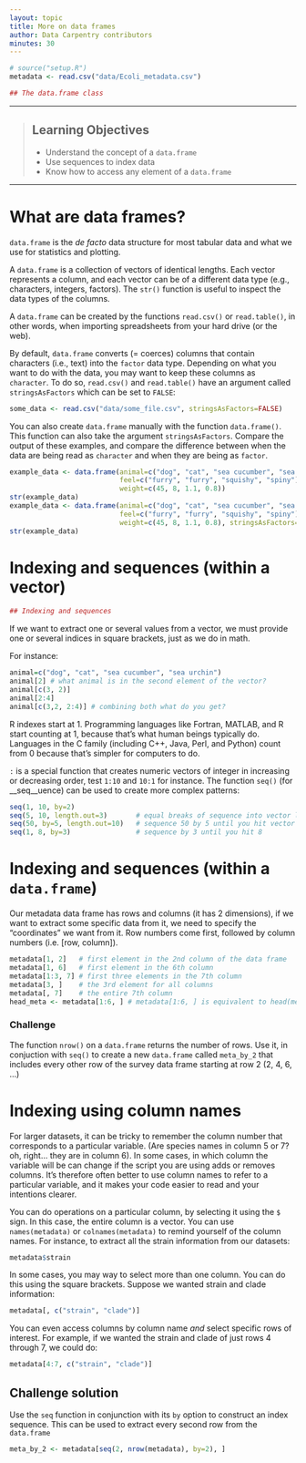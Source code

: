 ```yaml
---
layout: topic
title: More on data frames
author: Data Carpentry contributors
minutes: 30
---
```


```r
# source("setup.R")
metadata <- read.csv("data/Ecoli_metadata.csv")
```

```r
## The data.frame class
```

------------

> ## Learning Objectives
>
> * Understand the concept of a `data.frame`
> * Use sequences to index data
> * Know how to access any element of a `data.frame`

------------

# What are data frames?

`data.frame` is the _de facto_ data structure for most tabular data and what we
use for statistics and plotting.

A `data.frame` is a collection of vectors of identical lengths. Each vector
represents a column, and each vector can be of a different data type (e.g.,
characters, integers, factors). The `str()` function is useful to inspect the
data types of the columns.

A `data.frame` can be created by the functions `read.csv()` or `read.table()`, in
other words, when importing spreadsheets from your hard drive (or the web).

By default, `data.frame` converts (= coerces) columns that contain characters
(i.e., text) into the `factor` data type. Depending on what you want to do with
the data, you may want to keep these columns as `character`. To do so,
`read.csv()` and `read.table()` have an argument called `stringsAsFactors` which
can be set to `FALSE`:

```r
some_data <- read.csv("data/some_file.csv", stringsAsFactors=FALSE)
```


<!--- talk about colClasses argument?, row names?  -->

You can also create `data.frame` manually with the function `data.frame()`. This
function can also take the argument `stringsAsFactors`. Compare the output of
these examples, and compare the difference between when the data are being read
as `character` and when they are being as `factor`.

```r
example_data <- data.frame(animal=c("dog", "cat", "sea cucumber", "sea urchin"),
                           feel=c("furry", "furry", "squishy", "spiny"),
                           weight=c(45, 8, 1.1, 0.8))
str(example_data)
example_data <- data.frame(animal=c("dog", "cat", "sea cucumber", "sea urchin"),
                           feel=c("furry", "furry", "squishy", "spiny"),
                           weight=c(45, 8, 1.1, 0.8), stringsAsFactors=FALSE)
str(example_data)
```


# Indexing and sequences (within a vector)

```r
## Indexing and sequences
```

If we want to extract one or several values from a vector, we must provide one
or several indices in square brackets, just as we do in math. 

For instance:

```r
animal=c("dog", "cat", "sea cucumber", "sea urchin")
animal[2] # what animal is in the second element of the vector?
animal[c(3, 2)]
animal[2:4]
animal[c(3,2, 2:4)] # combining both what do you get?
```

R indexes start at 1. Programming languages like Fortran, MATLAB, and R start
counting at 1, because that's what human beings typically do. Languages in the C
family (including C++, Java, Perl, and Python) count from 0 because that's
simpler for computers to do.


`:` is a special function that creates numeric vectors of integer in increasing
or decreasing order, test `1:10` and `10:1` for instance. The function `seq()`
(for __seq__uence) can be used to create more complex patterns:

```r
seq(1, 10, by=2)
seq(5, 10, length.out=3)       # equal breaks of sequence into vector length = length.out
seq(50, by=5, length.out=10)   # sequence 50 by 5 until you hit vector length = length.out
seq(1, 8, by=3)                # sequence by 3 until you hit 8
```



# Indexing and sequences (within a `data.frame`)

Our metadata data frame has rows and columns (it has 2 dimensions), if we want to
extract some specific data from it, we need to specify the "coordinates" we want
from it. Row numbers come first, followed by column numbers (i.e. [row, column]).

```r
metadata[1, 2]   # first element in the 2nd column of the data frame
metadata[1, 6]   # first element in the 6th column
metadata[1:3, 7] # first three elements in the 7th column
metadata[3, ]    # the 3rd element for all columns
metadata[, 7]    # the entire 7th column
head_meta <- metadata[1:6, ] # metadata[1:6, ] is equivalent to head(metadata)
```



### Challenge

The function `nrow()` on a `data.frame` returns the number of rows. Use it,
in conjuction with `seq()` to create a new `data.frame` called
`meta_by_2` that includes every other row of the survey data frame
starting at row 2 (2, 4, 6, ...)


# Indexing using column names

For larger datasets, it can be tricky to remember the column number that
corresponds to a particular variable. (Are species names in column 5 or 7? oh,
right... they are in column 6). In some cases, in which column the variable will
be can change if the script you are using adds or removes columns. It's
therefore often better to use column names to refer to a particular variable,
and it makes your code easier to read and your intentions clearer.

You can do operations on a particular column, by selecting it using the `$`
sign. In this case, the entire column is a vector. You can use
`names(metadata)` or `colnames(metadata)` to remind yourself of the column names.
For instance, to extract all the strain information from our datasets:

```r
metadata$strain
```

In some cases, you may way to select more than one column. You can do this using
the square brackets. Suppose we wanted strain and clade information:

```r
metadata[, c("strain", "clade")]
```

You can even access columns by column name _and_ select specific rows of interest. For example, if we wanted the strain and clade of just rows
4 through 7, we could do:

```r
metadata[4:7, c("strain", "clade")]
```

## Challenge solution

Use the `seq` function in conjunction with its `by` option to construct an index sequence. This can be used to extract every second row from the `data.frame`

```r
meta_by_2 <- metadata[seq(2, nrow(metadata), by=2), ]
```


